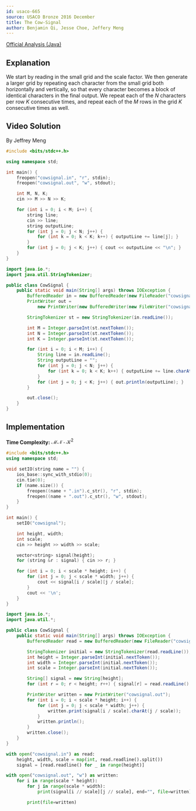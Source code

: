 ```yaml
---
id: usaco-665
source: USACO Bronze 2016 December
title: The Cow-Signal
author: Benjamin Qi, Jesse Choe, Jeffery Meng
---
```


[Official Analysis (Java)](http://www.usaco.org/current/data/sol_cowsignal_bronze_dec16.html)

## Explanation

We start by reading in the small grid and the scale factor. We then generate a larger grid by repeating each character from the small grid both horizontally and vertically, so that every character becomes a block of identical characters in the final output. We repeat each of the $N$ characters per row $K$ consecutive times, and repeat each of the $M$ rows in the grid $K$ consecutive times as well.

## Video Solution

By Jeffrey Meng

<YouTube id="yz3qBXEhRGc" />

<Spoiler title="Video Solution Code">

<LanguageSection>
<CPPSection>

```cpp
#include <bits/stdc++.h>

using namespace std;

int main() {
	freopen("cowsignal.in", "r", stdin);
	freopen("cowsignal.out", "w", stdout);

	int M, N, K;
	cin >> M >> N >> K;

	for (int i = 0; i < M; i++) {
		string line;
		cin >> line;
		string outputLine;
		for (int j = 0; j < N; j++) {
			for (int k = 0; k < K; k++) { outputLine += line[j]; }
		}
		for (int j = 0; j < K; j++) { cout << outputLine << "\n"; }
	}
}
```

</CPPSection>
<JavaSection>

```java
import java.io.*;
import java.util.StringTokenizer;

public class CowSignal {
	public static void main(String[] args) throws IOException {
		BufferedReader in = new BufferedReader(new FileReader("cowsignal.in"));
		PrintWriter out =
		    new PrintWriter(new BufferedWriter(new FileWriter("cowsignal.out")));

		StringTokenizer st = new StringTokenizer(in.readLine());

		int M = Integer.parseInt(st.nextToken());
		int N = Integer.parseInt(st.nextToken());
		int K = Integer.parseInt(st.nextToken());

		for (int i = 0; i < M; i++) {
			String line = in.readLine();
			String outputLine = "";
			for (int j = 0; j < N; j++) {
				for (int k = 0; k < K; k++) { outputLine += line.charAt(j); }
			}
			for (int j = 0; j < K; j++) { out.println(outputLine); }
		}

		out.close();
	}
}
```

</JavaSection>
</LanguageSection>

</Spoiler>

## Implementation

**Time Complexity:** $\mathcal{MN \cdot K^2}$

<LanguageSection>
<CPPSection>

```cpp
#include <bits/stdc++.h>
using namespace std;

void setIO(string name = "") {
	ios_base::sync_with_stdio(0);
	cin.tie(0);
	if (name.size()) {
		freopen((name + ".in").c_str(), "r", stdin);
		freopen((name + ".out").c_str(), "w", stdout);
	}
}

int main() {
	setIO("cowsignal");

	int height, width;
	int scale;
	cin >> height >> width >> scale;

	vector<string> signal(height);
	for (string &r : signal) { cin >> r; }

	for (int i = 0; i < scale * height; i++) {
		for (int j = 0; j < scale * width; j++) {
			cout << signal[i / scale][j / scale];
		}
		cout << '\n';
	}
}
```

</CPPSection>
<JavaSection>

```java
import java.io.*;
import java.util.*;

public class CowSignal {
	public static void main(String[] args) throws IOException {
		BufferedReader read = new BufferedReader(new FileReader("cowsignal.in"));

		StringTokenizer initial = new StringTokenizer(read.readLine());
		int height = Integer.parseInt(initial.nextToken());
		int width = Integer.parseInt(initial.nextToken());
		int scale = Integer.parseInt(initial.nextToken());

		String[] signal = new String[height];
		for (int r = 0; r < height; r++) { signal[r] = read.readLine(); }

		PrintWriter written = new PrintWriter("cowsignal.out");
		for (int i = 0; i < scale * height; i++) {
			for (int j = 0; j < scale * width; j++) {
				written.print(signal[i / scale].charAt(j / scale));
			}
			written.println();
		}
		written.close();
	}
}
```

</JavaSection>
<PySection>

```py
with open("cowsignal.in") as read:
	height, width, scale = map(int, read.readline().split())
	signal = [read.readline() for _ in range(height)]

with open("cowsignal.out", "w") as written:
	for i in range(scale * height):
		for j in range(scale * width):
			print(signal[i // scale][j // scale], end="", file=written)

		print(file=written)
```

</PySection>
</LanguageSection>

